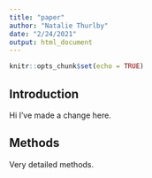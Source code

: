 ```yaml
---
title: "paper"
author: "Natalie Thurlby"
date: "2/24/2021"
output: html_document
---
```


```r
knitr::opts_chunk$set(echo = TRUE)
```

## Introduction

Hi I've made a change here.

## Methods

Very detailed methods.
